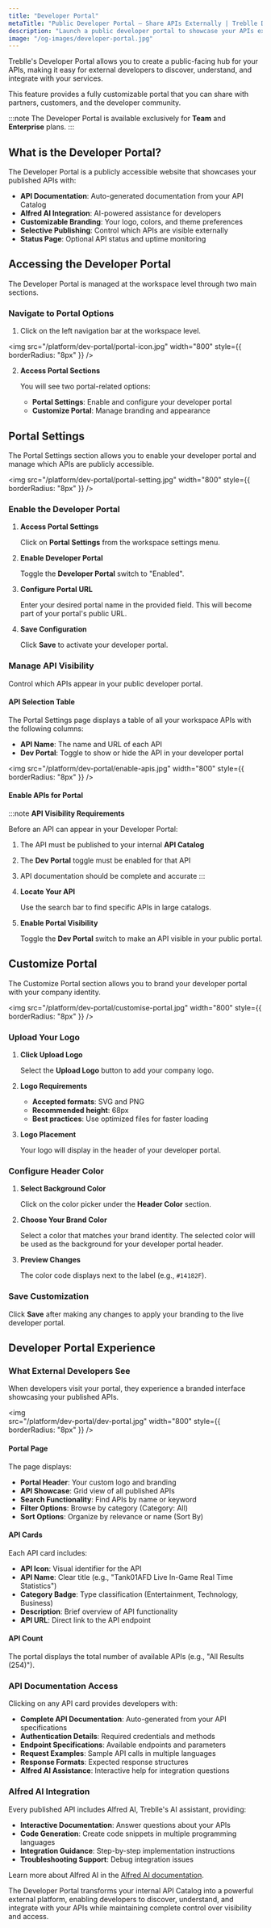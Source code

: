 ```yaml
---
title: "Developer Portal"
metaTitle: "Public Developer Portal – Share APIs Externally | Treblle Docs"
description: "Launch a public developer portal to showcase your APIs externally. Enable workspace-level settings, publish selected APIs, and provide AI-powered documentation with Alfred integration."
image: "/og-images/developer-portal.jpg"
---
```


Treblle's Developer Portal allows you to create a public-facing hub for your APIs, making it easy for external developers to discover, understand, and integrate with your services.

This feature provides a fully customizable portal that you can share with partners, customers, and the developer community.

:::note
The Developer Portal is available exclusively for **Team** and **Enterprise** plans.
:::

## What is the Developer Portal?

The Developer Portal is a publicly accessible website that showcases your published APIs with:

- **API Documentation**: Auto-generated documentation from your API Catalog
- **Alfred AI Integration**: AI-powered assistance for developers
- **Customizable Branding**: Your logo, colors, and theme preferences
- **Selective Publishing**: Control which APIs are visible externally
- **Status Page**: Optional API status and uptime monitoring

## Accessing the Developer Portal

The Developer Portal is managed at the workspace level through two main sections.

### Navigate to Portal Options
   
1. Click on the left navigation bar at the workspace level.

<img
  src="/platform/dev-portal/portal-icon.jpg"
  width="800"
  style={{ borderRadius: "8px" }}
/>

2. **Access Portal Sections**
   
   You will see two portal-related options:
   
   - **Portal Settings**: Enable and configure your developer portal
   - **Customize Portal**: Manage branding and appearance

## Portal Settings

The Portal Settings section allows you to enable your developer portal and manage which APIs are publicly accessible.

<img
  src="/platform/dev-portal/portal-setting.jpg"
  width="800"
  style={{ borderRadius: "8px" }}
/>

### Enable the Developer Portal

1. **Access Portal Settings**
   
   Click on **Portal Settings** from the workspace settings menu.

2. **Enable Developer Portal**
   
   Toggle the **Developer Portal** switch to "Enabled".

3. **Configure Portal URL**
   
   Enter your desired portal name in the provided field. This will become part of your portal's public URL.

4. **Save Configuration**
   
   Click **Save** to activate your developer portal.

### Manage API Visibility

Control which APIs appear in your public developer portal.

#### API Selection Table

The Portal Settings page displays a table of all your workspace APIs with the following columns:

- **API Name**: The name and URL of each API
- **Dev Portal**: Toggle to show or hide the API in your developer portal

<img
  src="/platform/dev-portal/enable-apis.jpg"
  width="800"
  style={{ borderRadius: "8px" }}
/> 

#### Enable APIs for Portal

:::note
**API Visibility Requirements**

Before an API can appear in your Developer Portal:

1. The API must be published to your internal **API Catalog**
2. The **Dev Portal** toggle must be enabled for that API
3. API documentation should be complete and accurate
:::

1. **Locate Your API**
   
   Use the search bar to find specific APIs in large catalogs.

2. **Enable Portal Visibility**
   
   Toggle the **Dev Portal** switch to make an API visible in your public portal.

## Customize Portal

The Customize Portal section allows you to brand your developer portal with your company identity.

<img
  src="/platform/dev-portal/customise-portal.jpg"
  width="800"
  style={{ borderRadius: "8px" }}
/>

### Upload Your Logo

1. **Click Upload Logo**
   
   Select the **Upload Logo** button to add your company logo.

2. **Logo Requirements**
   
   - **Accepted formats**: SVG and PNG
   - **Recommended height**: 68px
   - **Best practices**: Use optimized files for faster loading

3. **Logo Placement**
   
   Your logo will display in the header of your developer portal.

### Configure Header Color

1. **Select Background Color**
   
   Click on the color picker under the **Header Color** section.

2. **Choose Your Brand Color**
   
   Select a color that matches your brand identity. The selected color will be used as the background for your developer portal header.

3. **Preview Changes**
   
   The color code displays next to the label (e.g., `#14182F`).

### Save Customization

Click **Save** after making any changes to apply your branding to the live developer portal.

## Developer Portal Experience

### What External Developers See

When developers visit your portal, they experience a branded interface showcasing your published APIs.

<img    
  src="/platform/dev-portal/dev-portal.jpg"
  width="800"
  style={{ borderRadius: "8px" }}
/>

#### Portal Page

The page displays:

- **Portal Header**: Your custom logo and branding
- **API Showcase**: Grid view of all published APIs
- **Search Functionality**: Find APIs by name or keyword
- **Filter Options**: Browse by category (Category: All)
- **Sort Options**: Organize by relevance or name (Sort By)

#### API Cards

Each API card includes:

- **API Icon**: Visual identifier for the API
- **API Name**: Clear title (e.g., "Tank01AFD Live In-Game Real Time Statistics")
- **Category Badge**: Type classification (Entertainment, Technology, Business)
- **Description**: Brief overview of API functionality
- **API URL**: Direct link to the API endpoint

#### API Count

The portal displays the total number of available APIs (e.g., "All Results (254)").

### API Documentation Access

Clicking on any API card provides developers with:

- **Complete API Documentation**: Auto-generated from your API specifications
- **Authentication Details**: Required credentials and methods
- **Endpoint Specifications**: Available endpoints and parameters
- **Request Examples**: Sample API calls in multiple languages
- **Response Formats**: Expected response structures
- **Alfred AI Assistance**: Interactive help for integration questions

### Alfred AI Integration

Every published API includes Alfred AI, Treblle's AI assistant, providing:

- **Interactive Documentation**: Answer questions about your APIs
- **Code Generation**: Create code snippets in multiple programming languages
- **Integration Guidance**: Step-by-step implementation instructions
- **Troubleshooting Support**: Debug integration issues

Learn more about Alfred AI in the [Alfred AI documentation](/treblle/alfred-ai/).

The Developer Portal transforms your internal API Catalog into a powerful external platform, enabling developers to discover, understand, and integrate with your APIs while maintaining complete control over visibility and access.